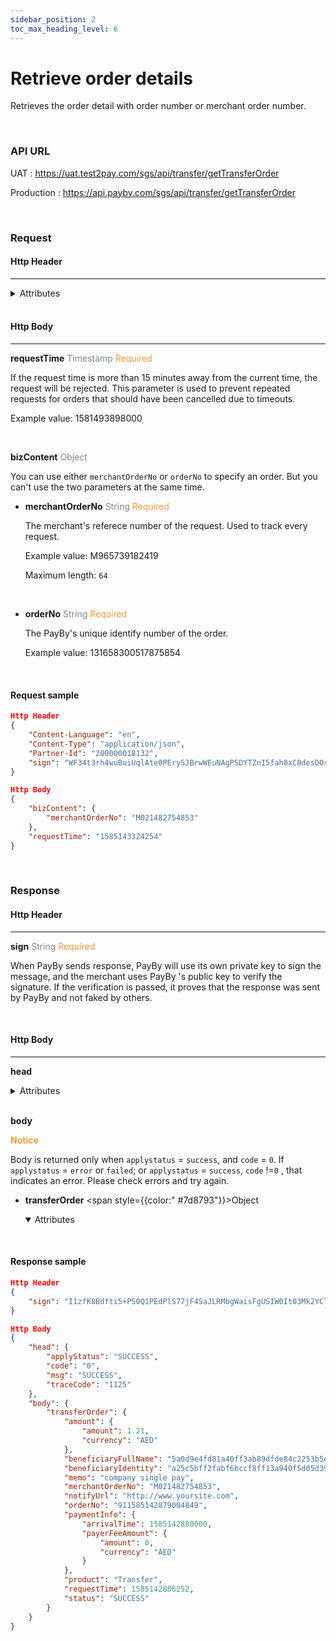 ```yaml
---
sidebar_position: 2
toc_max_heading_level: 6
---
```


# Retrieve order details

Retrieves the order detail with order number or merchant order number.

<br/>

### API URL

UAT : https://uat.test2pay.com/sgs/api/transfer/getTransferOrder

Production : https://api.payby.com/sgs/api/transfer/getTransferOrder

<br/>

### Request

#### Http Header

---

<details>
  <summary>Attributes</summary>

  <RequestHeader/>
</details>

<br/>

#### Http Body

---

**requestTime**   <font color = ' #7d8793'>Timestamp</font>   <font color = '#f19938'>Required</font>

If the request time is more than 15 minutes away from the current time, the request will be rejected. This parameter is used to prevent repeated requests for orders that should have been cancelled due to timeouts.

Example value: 1581493898000

<br/>

**bizContent**   <font color = ' #7d8793'>Object</font>  

You can use either `merchantOrderNo`  or `orderNo` to specify an order. But you can't use the two parameters at the same time.

- **merchantOrderNo**   <font color = ' #7d8793'>String</font>    <font color = '#f19938'>Required</font>

  The merchant's referece number of the request. Used to track every request.

  Example value: M965739182419

  Maximum length: `64`
  
  <br/>

- **orderNo**   <font color = ' #7d8793'>String</font>    <font color = '#f19938'>Required</font>

  The PayBy's unique identify number of the order. 

  Example value: 131658300517875854
  
  <br/>

#### Request sample

```json
Http Header
{
    "Content-Language": "en",
    "Content-Type": "application/json",
    "Partner-Id": "200000018132",
    "sign": "WF34t3rh4wuBuiUqlAte0PErySJBrwWEuNAgP5DYTZnI5fah0xC0desDOcLAakN1E6UccD8Yq4zuNBtkmLdA74eSkk2lb5+k+lP9/a5Aa7h12UtLc62JDpzQL/O3NgvPJCDBCat2Mmso5ihNOWKGyw/L4YhaqSrqHGfVEimiyrY/giBPJ5Ktof6Qyy2AiSNMAJPNzYFu73Kmc3ogYUKh487hLTNHGPPBsqPTIOO10+wG9/q0I3P90uOqXCYkoq7JyU3j1WkRZp5YmKTvIcfe4EJ/tsVtvBPVOw4ParnWD6nMlA59/y8K4D+wwZd7exbA/r85FRBkW+JdsY1z+yQJ7Q=="
}

Http Body
{
    "bizContent": {
        "merchantOrderNo": "M021482754853"
    },
    "requestTime": "1585143324254"
}
```

<br/>

### Response

#### Http Header

---

**sign**   <font color = ' #7d8793'>String</font>   <font color = '#f19938'>Required</font>

When PayBy sends response, PayBy will use its own private key to sign the message, and the merchant uses PayBy 's public key to verify the signature. If the verification is passed, it proves that the response was sent by PayBy and not faked by others.

<br/>

#### Http Body

---

**head** 

<details>
  <summary>Attributes</summary>
    <ResponseHead />
  </details>
<br/>

**body** 

**<font color = '#f19938'>Notice </font>**

Body is returned only when `applystatus` = `success`, and `code` = `0`.
If `applystatus` = `error` or `failed`;  or `applystatus` = `success`, `code` !=`0` , that indicates an error. Please check errors and try again.

- **transferOrder** <span style={{color:" #7d8793"}}>Object</span>

  <details open={true}>
  <summary>Attributes</summary>
    <TransferToOrder />
  </details>


 <br/>




#### Response sample

```json
Http Header
{
    "sign": "I1zfK8Bdfti5+PS0Q1PEdPlS77jF4SaJLRMbgWaisFgUSIW0It03Mk2YCTamWWzVN9ElGd1ditgvWS5/Kjff+yZofnVGc1UQQ2x3sfyz7Z8IL1lLz9KiM4c55b02gILe7VEecJox/Yu6fgURKb0GK3GRxgeUbzoqsIrDlHZ4cy5A1tNf5lAhaVOQ1Zfao0jc+l6nIW7gRhcZb/gOBrEGT5MkNLPbnwUxSkWDISlN3/IOBYgE5Eoaq+lbZO2ji7Xr0AsfKoC9sueVLeubbDRHWgN6fi1vewqA5FFKACS1+UUeXqR/x95MTR0cR6qnfOodf0c09GGyrTIR+x3M0vkFPw=="
}

Http Body
{
    "head": {
        "applyStatus": "SUCCESS",
        "code": "0",
        "msg": "SUCCESS",
        "traceCode": "1125"
    },
    "body": {
        "transferOrder": {
            "amount": {
                "amount": 1.21,
                "currency": "AED"
            },
            "beneficiaryFullName": "5a0d9e4fd01a40ff3ab89dfde84c2253b5ea07c4ba8b4e5f25b81df3b73b9db0",
            "beneficiaryIdentity": "a25c5bff2fabf6bccf8ff13a940f5d05d3927c1501373ac6fa129d4fa688417c",
            "memo": "company single pay",
            "merchantOrderNo": "M021482754853",
            "notifyUrl": "http://www.yoursite.com",
            "orderNo": "911585142879004849",
            "paymentInfo": {
                "arrivalTime": 1585142880000,
                "payerFeeAmount": {
                    "amount": 0,
                    "currency": "AED"
                }
            },
            "product": "Transfer",
            "requestTime": 1585142886252,
            "status": "SUCCESS"
        }
    }
}
```

